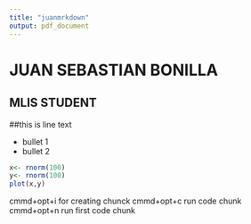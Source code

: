 ```yaml
---
title: "juanmrkdown"
output: pdf_document
---
```

# JUAN SEBASTIAN BONILLA
## MLIS STUDENT

##this is line text

- bullet 1
- bullet 2

```r
x<- rnorm(100)
y<- rnorm(100)
plot(x,y)
```
cmmd+opt+i for creating chunck
cmmd+opt+c run code chunk
cmmd+opt+n run first code chunk


